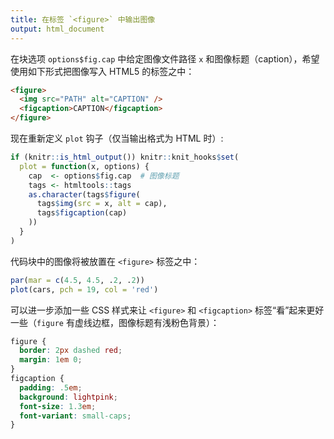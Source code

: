 ```yaml
---
title: 在标签 `<figure>` 中输出图像
output: html_document
---
```


在块选项 `options$fig.cap` 中给定图像文件路径 `x` 和图像标题（caption），希望使用如下形式把图像写入 HTML5 的标签之中：

```html
<figure>
  <img src="PATH" alt="CAPTION" />
  <figcaption>CAPTION</figcaption>
</figure>
```

现在重新定义 `plot` 钩子（仅当输出格式为 HTML 时）:

```r
if (knitr::is_html_output()) knitr::knit_hooks$set(
  plot = function(x, options) {
    cap  <- options$fig.cap  # 图像标题
    tags <- htmltools::tags
    as.character(tags$figure(
      tags$img(src = x, alt = cap),
      tags$figcaption(cap)
    ))
  }
)
```

代码块中的图像将被放置在 `<figure>` 标签之中：


```r
par(mar = c(4.5, 4.5, .2, .2))
plot(cars, pch = 19, col = 'red')
```

可以进一步添加一些 CSS 样式来让 `<figure>` 和 `<figcaption>` 标签“看”起来更好一些（`figure` 有虚线边框，图像标题有浅粉色背景）：

```css
figure {
  border: 2px dashed red;
  margin: 1em 0;
}
figcaption {
  padding: .5em;
  background: lightpink;
  font-size: 1.3em;
  font-variant: small-caps;
}
```

